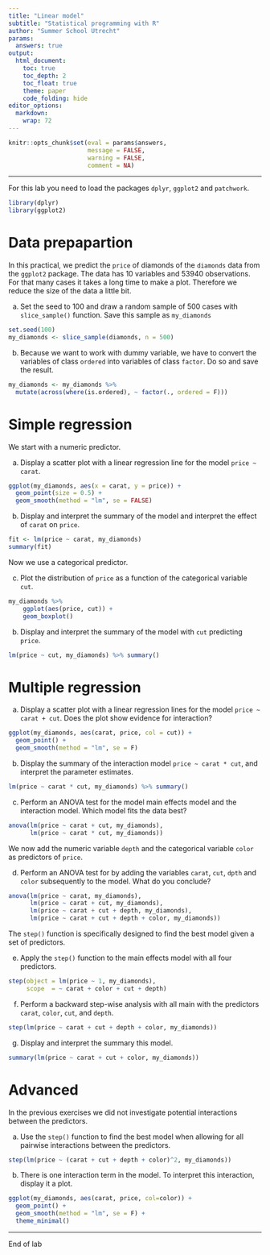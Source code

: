 ---
title: "Linear model"
subtitle: "Statistical programming with R"
author: "Summer School Utrecht"
params:
  answers: true
output: 
  html_document:
    toc: true
    toc_depth: 2
    toc_float: true
    theme: paper
    code_folding: hide
editor_options: 
  markdown: 
    wrap: 72
---

```{r include = FALSE}
knitr::opts_chunk$set(eval = params$answers,
                      message = FALSE, 
                      warning = FALSE,
                      comment = NA)
```

------------------------------------------------------------------------

For this lab you need to load the packages `dplyr`, `ggplot2` and
`patchwork`.

```{r}
library(dplyr)
library(ggplot2)
```

# Data prepapartion

In this practical, we predict the `price` of diamonds of the `diamonds`
data from the `ggplot2` package. The data has 10 variables and 53940
observations. For that many cases it takes a long time to make a plot.
Therefore we reduce the size of the data a little bit.

a.  Set the seed to 100 and draw a random sample of 500 cases with
    `slice_sample()` function. Save this sample as `my_diamonds`

```{r}
set.seed(100)
my_diamonds <- slice_sample(diamonds, n = 500) 
```

b.  Because we want to work with dummy variable, we have to convert the
    variables of class `ordered` into variables of class `factor`. Do so
    and save the result.

```{r}
my_diamonds <- my_diamonds %>% 
  mutate(across(where(is.ordered), ~ factor(., ordered = F)))
```

# Simple regression

We start with a numeric predictor.

a.  Display a scatter plot with a linear regression line for the model
    `price ~ carat`.

```{r}
ggplot(my_diamonds, aes(x = carat, y = price)) +
  geom_point(size = 0.5) +
  geom_smooth(method = "lm", se = FALSE) 
```

b.  Display and interpret the summary of the model and interpret the
    effect of `carat` on `price`.

```{r}
fit <- lm(price ~ carat, my_diamonds)
summary(fit)
```

Now we use a categorical predictor.

c.  Plot the distribution of `price` as a function of the categorical
    variable `cut`.

```{r}
my_diamonds %>% 
    ggplot(aes(price, cut)) +
    geom_boxplot()
```

b.  Display and interpret the summary of the model with `cut` predicting
    `price`.

```{r}
lm(price ~ cut, my_diamonds) %>% summary()
```

# Multiple regression

a.  Display a scatter plot with a linear regression lines for the model
    `price ~ carat + cut`. Does the plot show evidence for interaction?

```{r}
ggplot(my_diamonds, aes(carat, price, col = cut)) + 
  geom_point() +
  geom_smooth(method = "lm", se = F) 
```

b.  Display the summary of the interaction model `price ~ carat * cut`,
    and interpret the parameter estimates.

```{r}
lm(price ~ carat * cut, my_diamonds) %>% summary()
```

c.  Perform an ANOVA test for the model main effects model and the
    interaction model. Which model fits the data best?

```{r}
anova(lm(price ~ carat + cut, my_diamonds),
      lm(price ~ carat * cut, my_diamonds))
```

We now add the numeric variable `depth` and the categorical variable
`color` as predictors of `price`.

d.  Perform an ANOVA test for by adding the variables `carat`, `cut`,
    `dpth` and `color` subsequently to the model. What do you conclude?

```{r}
anova(lm(price ~ carat, my_diamonds),
      lm(price ~ carat + cut, my_diamonds),
      lm(price ~ carat + cut + depth, my_diamonds),
      lm(price ~ carat + cut + depth + color, my_diamonds))
```

The `step()` function is specifically designed to find the best model
given a set of predictors.

e.  Apply the `step()` function to the main effects model with all four
    predictors.

```{r}
step(object = lm(price ~ 1, my_diamonds), 
     scope  = ~ carat + color + cut + depth)
```

f.  Perform a backward step-wise analysis with all main with the predictors `carat`, `color`, `cut`, and `depth`.

```{r}
step(lm(price ~ carat + cut + depth + color, my_diamonds))
```

g.  Display and interpret the summary this model.

```{r}
summary(lm(price ~ carat + cut + color, my_diamonds))
```

# Advanced

In the previous exercises we did not investigate potential interactions between the predictors.

a.  Use the `step()` function to find the best model when allowing for all pairwise interactions between the predictors. 

```{r}
step(lm(price ~ (carat + cut + depth + color)^2, my_diamonds))
```

b. There is one interaction term in the model. To interpret this interaction, display it a plot.

```{r}
ggplot(my_diamonds, aes(carat, price, col=color)) +
  geom_point() +
  geom_smooth(method = "lm", se = F) +
  theme_minimal()
```

------------------------------------------------------------------------

End of lab
